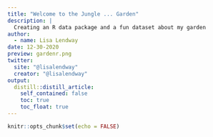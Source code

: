 ```yaml
---
title: "Welcome to the Jungle ... Garden"
description: |
  Creating an R data package and a fun dataset about my garden
author:
  - name: Lisa Lendway
date: 12-30-2020
preview: gardenr.png
twitter:
  site: "@lisalendway"
  creator: "@lisalendway"
output:
  distill::distill_article:
    self_contained: false
    toc: true
    toc_float: true
---
```



```r
knitr::opts_chunk$set(echo = FALSE)
```




